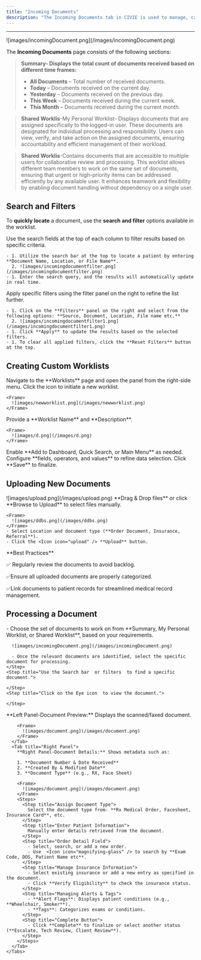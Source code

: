 ```yaml
---
title: "Incoming Documents"
description: "The Incoming Documents tab in CIVIE is used to manage, categorize, and process received documents related to patients, orders, and billing. This module helps streamline document workflows and ensures that important medical records are efficiently handled. Based on these documents, relevant data is entered into the system database."
---
```


---

<Frame>
  ![images/incomingDocument.png](/images/incomingDocument.png)
</Frame>

The **Incoming Documents** page consists of the following sections:

> **Summary- Displays the** **total count of documents received  based on different time frames:**
>
> - **All Documents** – Total number of received documents.
> - **Today** – Documents received on the current day.
> - **Yesterday** – Documents received on the previous day.
> - **This Week** – Documents received during the current week.
> - **This Month** – Documents received during the current month.

> **Shared Worklis**-My Personal Worklist- Displays documents that are assigned specifically to the logged-in user. These documents are designated for individual processing and responsibility. Users can view, verify, and take action on the assigned documents, ensuring accountability and efficient management of their workload.

> **Shared Worklis**-Contains documents that are accessible to multiple users for collaborative review and processing. This worklist allows different team members to work on the same set of documents, ensuring that urgent or high-priority items can be addressed efficiently by any available user. It enhances teamwork and flexibility by enabling document handling without dependency on a single user.

## <Icon icon="filter-list" iconType="duotone" color="black" size="27" />  **Search and Filters**

To **quickly locate** a document, use the **search and filter** options available in the worklist.

<CardGroup cols="2">
  <Card title="Search Fields" icon="sparkles">
    Use the search fields at the top of each column to filter results based on specific criteria.

    - 1. Utilize the search bar at the top to locate a patient by entering **Document Name, Location, or File Name**.
      2. ![images/incomingdocumentfilter.png](/images/incomingdocumentfilter.png)
    - 1. Enter the search query, and the results will automatically update in real time.
  </Card>
  <Card title="Filter Panel" icon="Filter">
    Apply specific filters using the filter panel on the right to refine the list further.

    - 1. Click on the **Filters** panel on the right and select from the following options: **Source, Document, Location, File name etc.**
      2. ![images/incomingdocumentfilter1.png](/images/incomingdocumentfilter1.png)
    - 1. Click **Apply** to update the results based on the selected filters.
    - 1. To clear all applied filters, click the **Reset Filters** button at the top.
  </Card>
</CardGroup>

## <Icon icon="list-ul" iconType="duotone" color="black" size="27" /> **Creating Custom Worklists**

<Steps>
  <Step title="Access the Worklist Panel">
    Navigate to the **Worklists** page and open the panel from the right-side menu.
  </Step>
  <Step title="Create a New Worklist">
    Click the <Icon icon="plus-large" iconType="solid" size="15" /> icon to initiate a new worklist.

    <Frame>
      ![images/newworklist.png](/images/newworklist.png)
    </Frame>
  </Step>
  <Step title="Enter Worklist Details">
    Provide a **Worklist Name** and **Description**.

    <Frame>
      ![images/d.png](/images/d.png)
    </Frame>
  </Step>
  <Step title="Configure Access Preferences">
    Enable **Add to Dashboard, Quick Search, or Main Menu** as needed.
  </Step>
  <Step title="Define Filter Conditions">
    Configure **fields, operators, and values** to refine data selection.
  </Step>
  <Step title="Save the Worklist">
    Click **Save** to finalize.
  </Step>
</Steps>

## <Icon icon="upload" iconType="duotone" color="black" size="27" /> **Uploading New Documents**

<Steps>
  <Step title="Click 'Upload Files' in the top-right corner.">
    <Frame>
      ![images/upload.png](/images/upload.png)
    </Frame>
  </Step>
  <Step title="Upload Methods">
    **Drag & Drop files** or click **Browse to Upload** to select files manually.

    <Frame>
      ![images/ddbs.png](/images/ddbs.png)
    </Frame>
    - Select Location and document type (**Order Document, Insurance, Referral**).
    - Click the <Icon icon="upload" /> **Upload** button.
  </Step>
</Steps>

<Note>
  **Best Practices**

  ✅ Regularly review the documents to avoid backlog.

  ✅Ensure all uploaded documents are properly categorized.

  ✅Link documents to patient records for streamlined medical record management.
</Note>

## <Icon icon="file-check" iconType="duotone" color="black" size="27" /> **Processing a Document**

<Accordion title="Processing a Document" icon="file">
  <Steps>
    <Step title="On the Documents Dashboard:">
      - Choose the set of documents to work on from **Summary, My Personal Worklist, or Shared Worklist**, based on your requirements.

      ![images/incomingDocument.png](/images/incomingDocument.png)

      - Once the relevant documents are identified, select the specific document for processing.
    </Step>
    <Step title="Use the Search bar  or filters  to find a specific document.">
      
    </Step>
    <Step title="Click on the Eye icon  to view the document.">
      
    </Step>
  </Steps>
</Accordion>

<Accordion title="Access and Update Patient Details" icon="Pencil">
  <Steps>
    <Tabs>
      <Tab title="Left Panel">
        **Left Panel-Document Preview:** Displays the scanned/faxed document.

        <Frame>
          ![images/document.png](/images/document.png)
        </Frame>
      </Tab>
      <Tab title="Right Panel">
        **Right Panel-Document Details:** Shows metadata such as:

        1. **Document Number & Date Received**
        2. **Created By & Modified Date**
        3. **Document Type** (e.g., RX, Face Sheet)

        <Frame>
          ![images/document.png](/images/document.png)
        </Frame>
        <Steps>
          <Step title="Assign Document Type">
            Select the document type from- **Rx Medical Order, Facesheet, Insurance Card**, etc.
          </Step>
          <Step title="Enter Patient Information">
            Manually enter details retrieved from the document.
          </Step>
          <Step title="Order Detail Field">
            - Select, search, or add a new order.
            - Use  <Icon icon="magnifying-glass" /> to search by **Exam Code, DOS, Patient Name etc**.
          </Step>
          <Step title="Manage Insurance Information">
            - Select existing insurance or add a new entry as specified in the document.
            - Click **Verify Eligibility** to check the insurance status.
          </Step>
          <Step title="Managing Alerts & Tags">
            - **Alert Flags**: Displays patient conditions (e.g., **Wheelchair, Smoker**).
            - **Tags**: Categorizes exams or conditions.
          </Step>
          <Step title="Complete Button">
            - Click **Complete** to finalize or select another status (**Escalate, Tech Review, Client Review**).
          </Step>
        </Steps>
      </Tab>
    </Tabs>
  </Steps>
</Accordion>